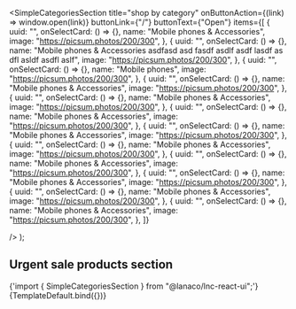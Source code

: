
<Meta
  title="Landing sections/Simple Categories Section"
  component={SimpleCategoriesSection}
/>

  <SimpleCategoriesSection
    title="shop by category"
    onButtonAction={(link) => window.open(link)}
    buttonLink={"/"}
    buttonText={"Open"}
    items={[
      {
        uuid: "",
        onSelectCard: () => {},
        name: "Mobile phones & Accessories",
        image: "https://picsum.photos/200/300",
      },
      {
        uuid: "",
        onSelectCard: () => {},
        name: "Mobile phones & Accessories asdfasd asd fasdf asdlf asdf lasdf as dfl asldf asdfl aslf",
        image: "https://picsum.photos/200/300",
      },
      {
        uuid: "",
        onSelectCard: () => {},
        name: "Mobile phones",
        image: "https://picsum.photos/200/300",
      },
      {
        uuid: "",
        onSelectCard: () => {},
        name: "Mobile phones & Accessories",
        image: "https://picsum.photos/200/300",
      },
      {
        uuid: "",
        onSelectCard: () => {},
        name: "Mobile phones & Accessories",
        image: "https://picsum.photos/200/300",
      },
      {
        uuid: "",
        onSelectCard: () => {},
        name: "Mobile phones & Accessories",
        image: "https://picsum.photos/200/300",
      },
      {
        uuid: "",
        onSelectCard: () => {},
        name: "Mobile phones & Accessories",
        image: "https://picsum.photos/200/300",
      },
      {
        uuid: "",
        onSelectCard: () => {},
        name: "Mobile phones & Accessories",
        image: "https://picsum.photos/200/300",
      },
      {
        uuid: "",
        onSelectCard: () => {},
        name: "Mobile phones & Accessories",
        image: "https://picsum.photos/200/300",
      },
      {
        uuid: "",
        onSelectCard: () => {},
        name: "Mobile phones & Accessories",
        image: "https://picsum.photos/200/300",
      },
      {
        uuid: "",
        onSelectCard: () => {},
        name: "Mobile phones & Accessories",
        image: "https://picsum.photos/200/300",
      },
      {
        uuid: "",
        onSelectCard: () => {},
        name: "Mobile phones & Accessories",
        image: "https://picsum.photos/200/300",
      },
    ]}

/>
);

## Urgent sale products section

<SyntaxHighlighter language="jsx" style={nord}>
  {'import { SimpleCategoriesSection } from "@lanaco/lnc-react-ui";'}
</SyntaxHighlighter>

<Canvas>
  <Story name="Default" args={{}}>
    {TemplateDefault.bind({})}
  </Story>
</Canvas>
